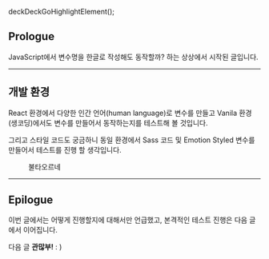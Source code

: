 deckDeckGoHighlightElement();

## Prologue

JavaScript에서 변수명을 한글로 작성해도 동작할까? 하는 상상에서 시작된 글입니다.

---

## 개발 환경

React 환경에서 다양한 인간 언어(human language)로 변수를 만들고 Vanila 환경(생코딩)에서도 변수를 만들어서 동작하는지를 테스트해 볼 것입니다.

그리고 스타일 코드도 궁금하니 동일 환경에서 Sass 코드 및 Emotion Styled 변수를 만들어서 테스트를 진행 할 생각입니다.

<figure>
  <picture>
    <source srcSet={`/0/20211210/fire.webp?${uuidv4()}`} type="image/webp" />
    <img src={`/0/20211210/fire.jpeg?${uuidv4()}`} alt='' />
  </picture>
  <figcaption>불타오르네</figcaption>
</figure>

---

## Epilogue

이번 글에서는 어떻게 진행할지에 대해서만 언급했고, 본격적인 테스트 진행은 다음 글에서 이어집니다.

다음 글 **관많부!** : )
